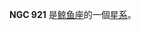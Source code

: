 {{NGCInfoBox|NGCID=NGC 921|發現者=Stone|發現日期=1886年-月-日|其他編號=MCG -3-7-15|曆元=J2000.0|赤經=2時26分33.5秒
|赤緯=-15°50'51"|星座=鲸鱼座|星體=星系|星等=14.3|表面亮度=14|藍等=15}}

'''NGC 921''' 是[[鲸鱼座|鲸鱼座]]的一個[[星系|星系]]。

{{NGCReference|921}}
{{Catalogs|NGC=921}}

{{Galaxy-stub}}